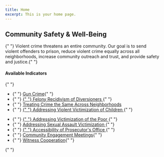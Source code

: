 ```yaml
---
title: Home
excerpt: This is your home page.
---
```



<Section py="2|4|8|10">
  <Container>
    <Flexbox
      flexDirection="column"
      alignItems="center|flex-start"
      textAlign="center|left"
    >
      <H1 m="0" fontWeight="extrabold" lineHeight="tight">
        Community Safety & Well-Being
      </H1>
      <Section maxWidth="850px">
        <P>
          {" "}
          Violent crime threatens an entire community. Our goal is to send
          violent offenders to prison, reduce violent crime equally across all
          neighborhoods, increase community outreach and trust, and provide
          safety and justice.{" "}
        </P>
      </Section>
    </Flexbox>
    <Grid col="1|2" gap="0|0|12" alignItems="center">
      <P>
        <H4 m="0">Available Indicators </H4>{" "}
        <ul>
                  <li>
            {" "}
            <a href="#violent-crime-prevention"> Gun Crime</a>{" "}
          </li>
          <li>
            {" "}
            <a href="#felony-recidivism-of-diversioners">
              {" "}
              Felony Recidivism of Diversioners
            </a>{" "}
          </li>
          <li>
            {" "}
            <a href="#treating-serious-crime">
              Treating Crime the Same Across Neighborhoods
            </a>
          </li>
                            <li>
            {" "}
            <a href="#victim-children">
              {" "}
              Addressing Violent Victimization of Children
            </a>{" "}
          </li>
        </ul>
      </P>
      <P>
        <ul>
          <li>
            {" "}
            <a href="#victim-poor">
              {" "}
              Addressing Victimization of the Poor
            </a>{" "}
          </li>
          <li>
            {" "}
            <a href="#victim-sex-assault">
              Addressing Sexual Assault Victimization
            </a>{" "}
          </li>
                    <li>
            {" "}
            <a href="#accessibility-of-prosecutors-office">
              {" "}
              Accessibility of Prosecutor's Office
            </a>{" "}
          </li>
                              <li>
            {" "}
            <a href="#community-meetings"> Community Engagement Meetings</a>{" "}
          </li>
          <li>
            {" "}
            <a href="#witness-cooperation"> Witness Cooperation</a>{" "}
          </li>
        </ul>{" "}
      </P>
    </Grid>


  </Container>
</Section>


<Container>


<Section maxWidth="750px">


<!-- ### 4.1 -->

<DataWrapChart
  title="Violent Crime Prevention"
  src="https://datawrapper.dwcdn.net/3Qdxk/4/"
/>

<a name="violent-crime-prevention"> </a>

<DataWrapChart src="https://datawrapper.dwcdn.net/4TWsO/" />

<Box mb="20"> </Box>

<!-- ### 4.4 -->

<DataWrapChart
  title="Felony Recidivism of Diversioners"
  src="https://datawrapper.dwcdn.net/mAinb/2/"
/>

<a name="felony-recidivism-of-diversioners"></a>

<DataWrapChart src="https://datawrapper.dwcdn.net/WqnH9/" />

<Box mb="20"> </Box>

<!-- ### 4.6 -->

<DataWrapChart
  title="Treating Serious Crime the Same Across Neighborhoods"
  src="https://datawrapper.dwcdn.net/WdV8O/6/"
/>

<a name="treating-serious-crime"> </a>

<DataWrapChart src="https://datawrapper.dwcdn.net/PRiN4/" />

<Box mb="20"> </Box>

<DataWrapChart
  title="Addressing Violent Victimization of Children"
  src="https://datawrapper.dwcdn.net/nmCma/3/"
/>

<a name="victim-children"> </a>

<DataWrapChart src="https://datawrapper.dwcdn.net/qP12o/" />

<Box mb="20"> </Box>

<DataWrapChart
  title="Addressing Victimization of the Poor"
  src="https://datawrapper.dwcdn.net/CPPzs/1/"
/>

<a name="victim-poor"> </a>

<DataWrapChart src="https://datawrapper.dwcdn.net/tsyFD/" />

<Box mb="20"> </Box>

<DataWrapChart
  title="Addressing Sexual Assault Victimization"
  src="https://datawrapper.dwcdn.net/JX5nu/3/"
/>

<a name="victim-sex-assault"> </a>

<DataWrapChart src="https://datawrapper.dwcdn.net/ri94j/" />

<Box mb="20"> </Box>

<DataWrapChart
  title="Accessibility of Prosecutor's Office"
  src="https://datawrapper.dwcdn.net/aUuRo/3/"
/>

<a name="accessibility-of-prosecutors-office"> </a>

<DataWrapChart src="https://datawrapper.dwcdn.net/A3mHT/" />

<Box mb="20"> </Box>

<DataWrapChart
  title="Witness Cooperation"
  src="https://datawrapper.dwcdn.net/oQ6MO/3/"
/>

<a name="witness-cooperation"></a>

<DataWrapChart src="https://datawrapper.dwcdn.net/lYr6e/" />

<Box mb="20"> </Box>

<DataWrapChart
  title="Community Meetings"
  src="https://datawrapper.dwcdn.net/DnhUr/4/"
/>

<a name="community-meetings"></a>

<DataWrapChart src="https://datawrapper.dwcdn.net/BkRu6/" />

</Section>


</Container>

